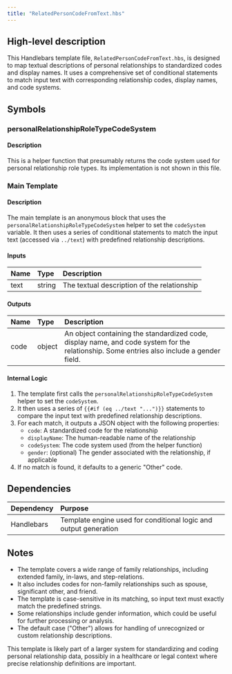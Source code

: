 ```yaml
---
title: "RelatedPersonCodeFromText.hbs"
---
```


## High-level description
This Handlebars template file, `RelatedPersonCodeFromText.hbs`, is designed to map textual descriptions of personal relationships to standardized codes and display names. It uses a comprehensive set of conditional statements to match input text with corresponding relationship codes, display names, and code systems.

## Symbols

### personalRelationshipRoleTypeCodeSystem
#### Description
This is a helper function that presumably returns the code system used for personal relationship role types. Its implementation is not shown in this file.

### Main Template
#### Description
The main template is an anonymous block that uses the `personalRelationshipRoleTypeCodeSystem` helper to set the `codeSystem` variable. It then uses a series of conditional statements to match the input text (accessed via `../text`) with predefined relationship descriptions.

#### Inputs
| Name | Type | Description |
|:-----|:-----|:------------|
| text | string | The textual description of the relationship |

#### Outputs
| Name | Type | Description |
|:-----|:-----|:------------|
| code | object | An object containing the standardized code, display name, and code system for the relationship. Some entries also include a gender field. |

#### Internal Logic
1. The template first calls the `personalRelationshipRoleTypeCodeSystem` helper to set the `codeSystem`.
2. It then uses a series of `{{#if (eq ../text "...")}}` statements to compare the input text with predefined relationship descriptions.
3. For each match, it outputs a JSON object with the following properties:
   - `code`: A standardized code for the relationship
   - `displayName`: The human-readable name of the relationship
   - `codeSystem`: The code system used (from the helper function)
   - `gender`: (optional) The gender associated with the relationship, if applicable
4. If no match is found, it defaults to a generic "Other" code.

## Dependencies
| Dependency | Purpose |
|:-----------|:--------|
| Handlebars | Template engine used for conditional logic and output generation |

## Notes
- The template covers a wide range of family relationships, including extended family, in-laws, and step-relations.
- It also includes codes for non-family relationships such as spouse, significant other, and friend.
- The template is case-sensitive in its matching, so input text must exactly match the predefined strings.
- Some relationships include gender information, which could be useful for further processing or analysis.
- The default case ("Other") allows for handling of unrecognized or custom relationship descriptions.

This template is likely part of a larger system for standardizing and coding personal relationship data, possibly in a healthcare or legal context where precise relationship definitions are important.